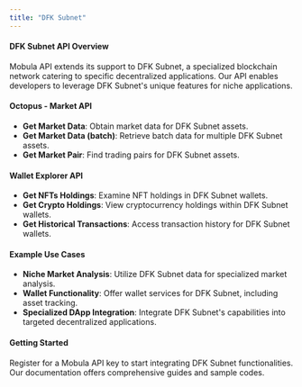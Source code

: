```yaml
---
title: "DFK Subnet"
---
```


#### DFK Subnet API Overview

Mobula API extends its support to DFK Subnet, a specialized blockchain network catering to specific decentralized applications. Our API enables developers to leverage DFK Subnet's unique features for niche applications.

#### Octopus - Market API

- **Get Market Data**: Obtain market data for DFK Subnet assets.
- **Get Market Data (batch)**: Retrieve batch data for multiple DFK Subnet assets.
- **Get Market Pair**: Find trading pairs for DFK Subnet assets.

#### Wallet Explorer API

- **Get NFTs Holdings**: Examine NFT holdings in DFK Subnet wallets.
- **Get Crypto Holdings**: View cryptocurrency holdings within DFK Subnet wallets.
- **Get Historical Transactions**: Access transaction history for DFK Subnet wallets.

#### Example Use Cases

- **Niche Market Analysis**: Utilize DFK Subnet data for specialized market analysis.
- **Wallet Functionality**: Offer wallet services for DFK Subnet, including asset tracking.
- **Specialized DApp Integration**: Integrate DFK Subnet's capabilities into targeted decentralized applications.

#### Getting Started

Register for a Mobula API key to start integrating DFK Subnet functionalities. Our documentation offers comprehensive guides and sample codes.
